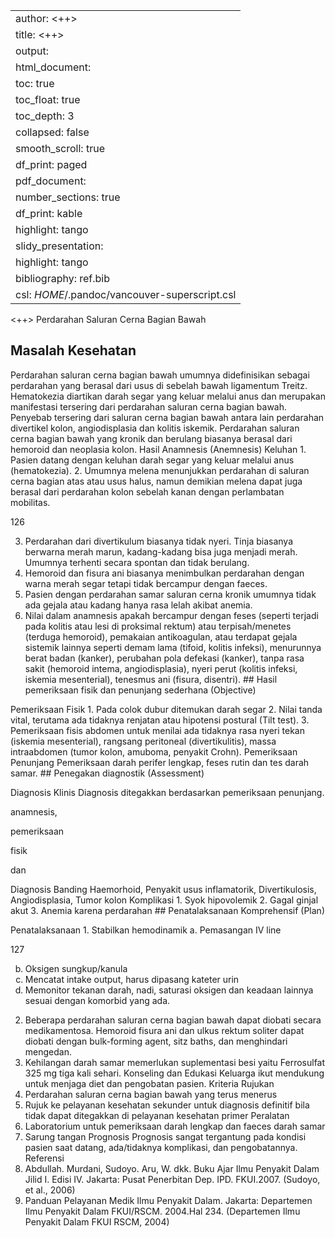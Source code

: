 
---
author: <++>
title: <++>
output:
  html_document:
    toc: true
    toc_float: true
    toc_depth: 3
    collapsed: false
    smooth_scroll: true
    df_print: paged
  pdf_document:
    number_sections: true
    df_print: kable
    highlight: tango
  slidy_presentation:
    highlight: tango
bibliography: ref.bib
csl: $HOME$/.pandoc/vancouver-superscript.csl
---

<++>
Perdarahan Saluran Cerna Bagian Bawah

## Masalah Kesehatan

Perdarahan saluran cerna bagian bawah umumnya didefinisikan sebagai
perdarahan yang berasal dari usus di sebelah bawah ligamentum Treitz.
Hematokezia diartikan darah segar yang keluar melalui anus dan merupakan
manifestasi tersering dari perdarahan saluran cerna bagian bawah.
Penyebab tersering dari saluran cerna bagian bawah antara lain perdarahan
divertikel kolon, angiodisplasia dan kolitis iskemik. Perdarahan saluran cerna
bagian bawah yang kronik dan berulang biasanya berasal dari hemoroid dan
neoplasia kolon.
Hasil Anamnesis (Anemnesis)
Keluhan
1. Pasien datang dengan keluhan darah segar yang keluar melalui anus
(hematokezia).
2. Umumnya melena menunjukkan perdarahan di saluran cerna bagian atas
atau usus halus, namun demikian melena dapat juga berasal dari
perdarahan kolon sebelah kanan dengan perlambatan mobilitas.

126

3. Perdarahan dari divertikulum biasanya tidak nyeri. Tinja biasanya
berwarna merah marun, kadang-kadang bisa juga menjadi merah.
Umumnya terhenti secara spontan dan tidak berulang.
4. Hemoroid dan fisura ani biasanya menimbulkan perdarahan dengan warna
merah segar tetapi tidak bercampur dengan faeces.
5. Pasien dengan perdarahan samar saluran cerna kronik umumnya tidak
ada gejala atau kadang hanya rasa lelah akibat anemia.
6. Nilai dalam anamnesis apakah bercampur dengan feses (seperti terjadi
pada kolitis atau lesi di proksimal rektum) atau terpisah/menetes (terduga
hemoroid), pemakaian antikoagulan, atau terdapat gejala sistemik lainnya
seperti demam lama (tifoid, kolitis infeksi), menurunnya berat badan
(kanker), perubahan pola defekasi (kanker), tanpa rasa sakit (hemoroid
intema, angiodisplasia), nyeri perut (kolitis infeksi, iskemia mesenterial),
tenesmus ani (fisura, disentri).
## Hasil pemeriksaan fisik dan penunjang sederhana (Objective)

Pemeriksaan Fisik
1. Pada colok dubur ditemukan darah segar
2. Nilai tanda vital, terutama ada tidaknya renjatan atau hipotensi postural
(Tilt test).
3. Pemeriksaan fisis abdomen untuk menilai ada tidaknya rasa nyeri tekan
(iskemia mesenterial), rangsang peritoneal (divertikulitis), massa
intraabdomen (tumor kolon, amuboma, penyakit Crohn).
Pemeriksaan Penunjang
Pemeriksaan darah perifer lengkap, feses rutin dan tes darah samar.
## Penegakan diagnostik (Assessment)

Diagnosis Klinis
Diagnosis ditegakkan berdasarkan
pemeriksaan penunjang.

anamnesis,

pemeriksaan

fisik

dan

Diagnosis Banding
Haemorhoid, Penyakit usus inflamatorik, Divertikulosis, Angiodisplasia, Tumor
kolon
Komplikasi
1. Syok hipovolemik
2. Gagal ginjal akut
3. Anemia karena perdarahan
## Penatalaksanaan Komprehensif (Plan)

Penatalaksanaan
1. Stabilkan hemodinamik
a. Pemasangan IV line

127

b. Oksigen sungkup/kanula
c. Mencatat intake output, harus dipasang kateter urin
d. Memonitor tekanan darah, nadi, saturasi oksigen dan keadaan lainnya
sesuai dengan komorbid yang ada.
2. Beberapa perdarahan saluran cerna bagian bawah dapat diobati secara
medikamentosa. Hemoroid fisura ani dan ulkus rektum soliter dapat diobati
dengan bulk-forming agent, sitz baths, dan menghindari mengedan.
3. Kehilangan darah samar memerlukan suplementasi besi yaitu Ferrosulfat
325 mg tiga kali sehari.
Konseling dan Edukasi
Keluarga ikut mendukung untuk menjaga diet dan pengobatan pasien.
Kriteria Rujukan
1. Perdarahan saluran cerna bagian bawah yang terus menerus
2. Rujuk ke pelayanan kesehatan sekunder untuk diagnosis definitif bila tidak
dapat ditegakkan di pelayanan kesehatan primer
Peralatan
1. Laboratorium untuk pemeriksaan darah lengkap dan faeces darah samar
2. Sarung tangan
Prognosis
Prognosis sangat tergantung pada kondisi pasien saat datang, ada/tidaknya
komplikasi, dan pengobatannya.
Referensi
1. Abdullah. Murdani, Sudoyo. Aru, W. dkk. Buku Ajar Ilmu Penyakit Dalam
Jilid I. Edisi IV. Jakarta: Pusat Penerbitan Dep. IPD. FKUI.2007. (Sudoyo,
et al., 2006)
2. Panduan Pelayanan Medik Ilmu Penyakit Dalam. Jakarta: Departemen
Ilmu Penyakit Dalam FKUI/RSCM. 2004.Hal 234. (Departemen Ilmu
Penyakit Dalam FKUI RSCM, 2004)
